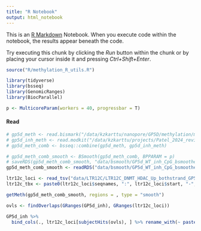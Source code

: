 ```yaml
---
title: "R Notebook"
output: html_notebook
---
```


This is an [R Markdown](http://rmarkdown.rstudio.com) Notebook. When you execute code within the notebook, the results appear beneath the code. 

Try executing this chunk by clicking the *Run* button within the chunk or by placing your cursor inside it and pressing *Ctrl+Shift+Enter*. 

```r
source("R/methylation_R_utils.R")

library(tidyverse)
library(bsseq)
library(GenomicRanges)
library(BiocParallel)

p <- MulticoreParam(workers = 40, progressbar = T)
```

#### Read
```r

# gp5d_meth <- read.bismark("/data/kzkarttu/nanopore/GP5D/methylation/methylation_calls.GP5D.raw.cpg.mfreq.txt.gz")
# gp5d_inh_meth <- read.modkit("/data/kzkarttu/projects/Patel_2024_revision/data/Nanopore/GP5d_DNMTi_HDACi/methylation/GP5d_DNMTi_HDACi_bedMethyl_no_GCG.bed.gz")
# gp5d_meth_comb <- bsseq::combine(gp5d_meth, gp5d_inh_meth)

# gp5d_meth_comb_smooth <- BSmooth(gp5d_meth_comb, BPPARAM = p)
# saveRDS(gp5d_meth_comb_smooth, "data/bsmooth/GP5d_WT_inh_CpG_bsmoothed.rds")
gp5d_meth_comb_smooth <- readRDS("data/bsmooth/GP5d_WT_inh_CpG_bsmoothed.rds")

```

```r
ltr12c_loci <- read_tsv("data/LTR12C/LTR12C_DNMT_HDAC_Up_bothstrand_GP5d.bed", col_names = c("seqnames", "start", "end", "name", "width", "strand"))
ltr12c_tbx <- paste0(ltr12c_loci$seqnames, ":", ltr12c_loci$start, "-", ltr12c_loci$end)

getMeth(gp5d_meth_comb_smooth, regions = , type = "smooth")
```



```r
ovls <- findOverlaps(GRanges(GP5d_inh), GRanges(ltr12c_loci))

GP5d_inh %>%
  bind_cols(., ltr12c_loci[subjectHits(ovls), ] %>% rename_with(~ paste0("ltr12c_", colnames(ltr12c_loci))))
```
